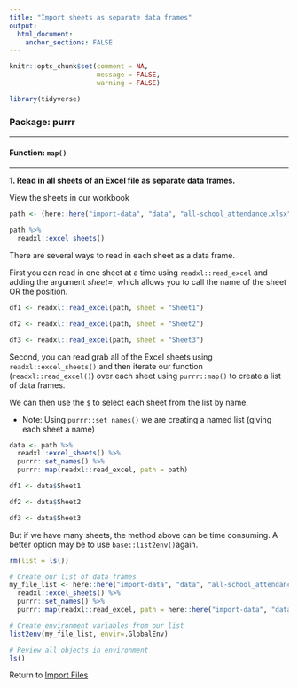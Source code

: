 ```yaml
---
title: "Import sheets as separate data frames"
output: 
  html_document:
    anchor_sections: FALSE
---
```


```r
knitr::opts_chunk$set(comment = NA,
                      message = FALSE,
                      warning = FALSE)

library(tidyverse)

```


### Package: purrr

---

#### Function: `map()`

---

**1\. Read in all sheets of an Excel file as separate data frames.**

View the sheets in our workbook

```r

path <- (here::here("import-data", "data", "all-school_attendance.xlsx"))

path %>% 
  readxl::excel_sheets()

```

There are several ways to read in each sheet as a data frame. 

First you can read in one sheet at a time using `readxl::read_excel` and adding the argument *sheet=*, which allows you to call the name of the sheet OR the position.

```r

df1 <- readxl::read_excel(path, sheet = "Sheet1")

df2 <- readxl::read_excel(path, sheet = "Sheet2")

df3 <- readxl::read_excel(path, sheet = "Sheet3")

```

Second, you can read grab all of the Excel sheets using `readxl::excel_sheets()` and then iterate our function (`readxl::read_excel()`) over each sheet using `purrr::map()` to create a list of data frames.

We can then use the `$` to select each sheet from the list by name.

* Note: Using `purrr::set_names()` we are creating a named list (giving each sheet a name)

```r

data <- path %>% 
  readxl::excel_sheets() %>% 
  purrr::set_names() %>% 
  purrr::map(readxl::read_excel, path = path)

df1 <- data$Sheet1

df2 <- data$Sheet2

df3 <- data$Sheet3

```

But if we have many sheets, the method above can be time consuming. A better option may be to use `base::list2env()`again.

```r

rm(list = ls())

```

```r

# Create our list of data frames
my_file_list <- here::here("import-data", "data", "all-school_attendance.xlsx") %>% 
  readxl::excel_sheets() %>% 
  purrr::set_names() %>% 
  purrr::map(readxl::read_excel, path = here::here("import-data", "data", "all-school_attendance.xlsx"))

# Create environment variables from our list
list2env(my_file_list, envir=.GlobalEnv)

# Review all objects in environment
ls()

```


Return to [Import Files](https://github.com/Cghlewis/data-wrangling-functions/wiki/Import Files)